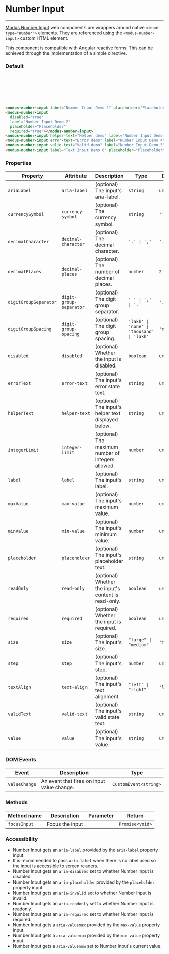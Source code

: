 # Number Input

---

[Modus Number Input](https://modus.trimble.com/components/inputs/) web components are wrappers around native `<input type="number">` elements. They are referenced using the `<modus-number-input>` custom HTML element.

This component is compatible with Angular reactive forms. This can be achieved through the implementation of a simple directive.

### Default

<modus-number-input label="Number Input Demo 1" placeholder="Placeholder" required="true"></modus-number-input><br />
<modus-number-input disabled="true" label="Number Input Demo 2" placeholder="Placeholder" required="true"></modus-number-input><br />
<modus-number-input helper-text="Helper demo" label="Number Input Demo 3" placeholder="Placeholder"></modus-number-input><br />
<modus-number-input error-text="Error demo" label="Number Input Demo 4" placeholder="Placeholder"></modus-number-input><br />
<modus-number-input valid-text="Valid demo" label="Number Input Demo 5" placeholder="Placeholder"></modus-number-input><br />
<modus-number-input label="Text Input Demo 6" placeholder="Placeholder" size="large" value="100"></modus-number-input>

```html
<modus-number-input label="Number Input Demo 1" placeholder="Placeholder" required="true"></modus-number-input>
<modus-number-input
  disabled="true"
  label="Number Input Demo 2"
  placeholder="Placeholder"
  required="true"></modus-number-input>
<modus-number-input helper-text="Helper demo" label="Number Input Demo 3" placeholder="Placeholder"></modus-number-input>
<modus-number-input error-text="Error demo" label="Number Input Demo 4" placeholder="Placeholder"></modus-number-input>
<modus-number-input valid-text="Valid demo" label="Number Input Demo 5" placeholder="Placeholder"></modus-number-input>
<modus-number-input label="Text Input Demo 6" placeholder="Placeholder" size="large" value="100"></modus-number-input>
```

### Properties

| Property              | Attribute               | Description                                          | Type                                       | Default     |
| --------------------- | ----------------------- | ---------------------------------------------------- | ------------------------------------------ | ----------- |
| `ariaLabel`           | `aria-label`            | (optional) The input's aria-label.                   | `string`                                   | `undefined` |
| `currencySymbol`      | `currency-symbol`       | (optional) The currency symbol.                      | `string`                                   | `''`        |
| `decimalCharacter`    | `decimal-character`     | (optional) The decimal character.                    | `'.' \| ','`                               | `'.'`       |
| `decimalPlaces`       | `decimal-places`        | (optional) The number of decimal places.             | `number`                                   | `2`         |
| `digitGroupSeparator` | `digit-group-separator` | (optional) The digit group separator.                | `' ' \| ',' \| '.'`                        | `','`       |
| `digitGroupSpacing`   | `digit-group-spacing`   | (optional) The digit group spacing.                  | `'lakh' \| 'none' \| 'thousand' \| 'lakh'` | `'none'`    |
| `disabled`            | `disabled`              | (optional) Whether the input is disabled.            | `boolean`                                  | `undefined` |
| `errorText`           | `error-text`            | (optional) The input's error state text.             | `string`                                   | `undefined` |
| `helperText`          | `helper-text`           | (optional) The input's helper text displayed below.  | `string`                                   | `undefined` |
| `integerLimit`        | `integer-limit`         | (optional) The maximum number of integers allowed.   | `number`                                   | `undefined` |
| `label`               | `label`                 | (optional) The input's label.                        | `string`                                   | `undefined` |
| `maxValue`            | `max-value`             | (optional) The input's maximum value.                | `number`                                   | `undefined` |
| `minValue`            | `min-value`             | (optional) The input's minimum value.                | `number`                                   | `undefined` |
| `placeholder`         | `placeholder`           | (optional) The input's placeholder text.             | `string`                                   | `undefined` |
| `readOnly`            | `read-only`             | (optional) Whether the input's content is read-only. | `boolean`                                  | `undefined` |
| `required`            | `required`              | (optional) Whether the input is required.            | `boolean`                                  | `undefined` |
| `size`                | `size`                  | (optional) The input's size.                         | `"large" \| "medium"`                      | `'medium'`  |
| `step`                | `step`                  | (optional) The input's step.                         | `number`                                   | `undefined` |
| `textAlign`           | `text-align`            | (optional) The input's text alignment.               | `"left" \| "right"`                        | `'left'`    |
| `validText`           | `valid-text`            | (optional) The input's valid state text.             | `string`                                   | `undefined` |
| `value`               | `value`                 | (optional) The input's value.                        | `string`                                   | `undefined` |

### DOM Events

| Event         | Description                                | Type                  |
| ------------- | ------------------------------------------ | --------------------- |
| `valueChange` | An event that fires on input value change. | `CustomEvent<string>` |

### Methods

| Method name  | Description     | Parameter | Return          |
| ------------ | --------------- | --------- | --------------- |
| `focusInput` | Focus the input |           | `Promise<void>` |

### Accessibility

- Number Input gets an `aria-label` provided by the `aria-label` property input.
- It is recommended to pass `aria-label` when there is no label used so the input is accessible to screen readers.
- Number Input gets an `aria-disabled` set to whether Number Input is disabled.
- Number Input gets an `aria-placeholder` provided by the `placeholder` property input.
- Number Input gets an `aria-invalid` set to whether Number Input is invalid.
- Number Input gets an `aria-readonly` set to whether Number Input is readonly.
- Number Input gets an `aria-required` set to whether Number Input is required.
- Number Input gets a `aria-valuemax` provided by the `max-value` property input.
- Number Input gets a `aria-valuemin` provided by the `min-value` property input.
- Number Input gets a `aria-valuenow` set to Number Input's current value.
